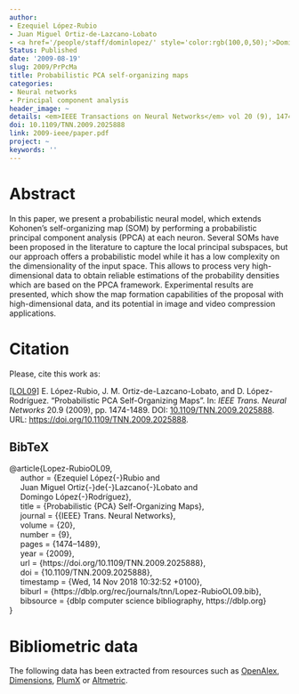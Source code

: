 ```yaml
---
author:
- Ezequiel López-Rubio
- Juan Miguel Ortiz-de-Lazcano-Lobato
- <a href='/people/staff/dominlopez/' style='color:rgb(100,0,50);'>Domingo López Rodríguez</a>
Status: Published
date: '2009-08-19'
slug: 2009/PrPcMa
title: Probabilistic PCA self-organizing maps
categories:
- Neural networks
- Principal component analysis
header_image: ~
details: <em>IEEE Transactions on Neural Networks</em> vol 20 (9), 1474-1489
doi: 10.1109/TNN.2009.2025888
link: 2009-ieee/paper.pdf
project: ~
keywords: ''
---
```



# Abstract


In this paper, we present a probabilistic neural model, which extends Kohonen's self-organizing map (SOM) by performing a probabilistic principal component analysis (PPCA) at each neuron. Several SOMs have been proposed in the literature to capture the local principal subspaces, but our approach offers a probabilistic model while it has a low complexity on the dimensionality of the input space. This allows to process very high-dimensional data to obtain reliable estimations of the probability densities which are based on the PPCA framework. Experimental results are presented, which show the map formation capabilities of the proposal with high-dimensional data, and its potential in image and video compression applications.












# Citation
Please, cite this work as:


<a name=bib-Lopez-RubioOL09></a>[[LOL09]](#cite-Lopez-RubioOL09) E. López-Rubio, J. M. Ortiz-de-Lazcano-Lobato, and D. López-Rodríguez. “Probabilistic PCA Self-Organizing Maps”. In: _IEEE Trans. Neural Networks_ 20.9 (2009), pp. 1474-1489. DOI: [10.1109/TNN.2009.2025888](https://doi.org/10.1109%2FTNN.2009.2025888). URL: [https://doi.org/10.1109/TNN.2009.2025888](https://doi.org/10.1109/TNN.2009.2025888).

::: {.callout-note appearance="minimal" collapse=true}

## BibTeX

@article{Lopez-RubioOL09,<br>&nbsp;&nbsp;&nbsp;&nbsp;  author    = {Ezequiel López{-}Rubio and<br>&nbsp;&nbsp;&nbsp;&nbsp;               Juan Miguel Ortiz{-}de{-}Lazcano{-}Lobato and<br>&nbsp;&nbsp;&nbsp;&nbsp;               Domingo López{-}Rodríguez},<br>&nbsp;&nbsp;&nbsp;&nbsp;  title     = {Probabilistic {PCA} Self-Organizing Maps},<br>&nbsp;&nbsp;&nbsp;&nbsp;  journal   = {{IEEE} Trans. Neural Networks},<br>&nbsp;&nbsp;&nbsp;&nbsp;  volume    = {20},<br>&nbsp;&nbsp;&nbsp;&nbsp;  number    = {9},<br>&nbsp;&nbsp;&nbsp;&nbsp;  pages     = {1474--1489},<br>&nbsp;&nbsp;&nbsp;&nbsp;  year      = {2009},<br>&nbsp;&nbsp;&nbsp;&nbsp;  url       = {https://doi.org/10.1109/TNN.2009.2025888},<br>&nbsp;&nbsp;&nbsp;&nbsp;  doi       = {10.1109/TNN.2009.2025888},<br>&nbsp;&nbsp;&nbsp;&nbsp;  timestamp = {Wed, 14 Nov 2018 10:32:52 +0100},<br>&nbsp;&nbsp;&nbsp;&nbsp;  biburl    = {https://dblp.org/rec/journals/tnn/Lopez-RubioOL09.bib},<br>&nbsp;&nbsp;&nbsp;&nbsp;  bibsource = {dblp computer science bibliography, https://dblp.org}<br>}

:::



# Bibliometric data


The following data has been extracted from resources such as [OpenAlex](https://openalex.org/), [Dimensions](https://app.dimensions.ai/), [PlumX](https://www.elsevier.com/insights/metrics/plumx) or [Altmetric](https://www.altmetric.com/).

<div style="display: flex; justify-content: center; align-items: center; height: 100%;">
<span class="__dimensions_badge_embed__" data-doi="10.1109/TNN.2009.2025888" data-legend="always"></span></div><script async src="https://badge.dimensions.ai/badge.js" charset="utf-8"></script>

<div style="display: flex; justify-content: center; align-items: center; height: 100%;">
<a href="https://plu.mx/plum/a/?doi=10.1109/TNN.2009.2025888" class="plumx-details" data-site="plum" data-hide-when-empty="true">Probabilistic PCA self-organizing maps</a></div>

<div style="display: flex; justify-content: center; align-items: center; height: 100%;">
<script type="text/javascript" src="https://d1bxh8uas1mnw7.cloudfront.net/assets/embed.js"></script><div data-badge-type="medium-donut" class="altmetric-embed" data-badge-details="right" data-doi="10.1109/TNN.2009.2025888"></div></div>


## Cites

The following graph plots the number of cites received by this work from its publication, on a yearly basis.

```r
#| echo: false
#| results: asis
#| warning: false
#| message: false
source(here::here('scripts', 'manage_publications.R'))
df <- readRDS('citation_history.rds')
plot_citation_history(df)
```



## Papers citing this work

The following is a non-exhaustive list of papers that cite this work:


<a name=bib-Yuan_Cao_2012></a>[[1]](#cite-Yuan_Cao_2012) Y. Cao, H. He, and H. Man. “SOMKE: Kernel Density Estimation Over Data Streams by Sequences of Self-Organizing Maps”. In: _IEEE Transactions on Neural Networks and Learning Systems_ 23.8 (Aug. 2012), p. 1254–1268. ISSN: 2162-2388. DOI: [10.1109/tnnls.2012.2201167](https://doi.org/10.1109%2Ftnnls.2012.2201167). URL: [http://dx.doi.org/10.1109/tnnls.2012.2201167](http://dx.doi.org/10.1109/tnnls.2012.2201167).

<a name=bib-Chen_2013></a>[[2]](#cite-Chen_2013) L. Chen, Y. Liu, Z. Huang, et al. “An improved SOM algorithm and its application to color feature extraction”. In: _Neural Computing and Applications_ 24.7–8 (Apr. 2013), p. 1759–1770. ISSN: 1433-3058. DOI: [10.1007/s00521-013-1416-9](https://doi.org/10.1007%2Fs00521-013-1416-9). URL: [http://dx.doi.org/10.1007/s00521-013-1416-9](http://dx.doi.org/10.1007/s00521-013-1416-9).

<a name=bib-Du_2013></a>[[3]](#cite-Du_2013) K. Du and M. N. S. Swamy. “Probabilistic and Bayesian Networks”. In: _Neural Networks and Statistical Learning_. Springer London, Dec. 2013, p. 563–619. ISBN: 9781447155713. DOI: [10.1007/978-1-4471-5571-3_19](https://doi.org/10.1007%2F978-1-4471-5571-3_19). URL: [http://dx.doi.org/10.1007/978-1-4471-5571-3_19](http://dx.doi.org/10.1007/978-1-4471-5571-3_19).

<a name=bib-Florent_n_N_ez_2013></a>[[4]](#cite-Florent_n_N_ez_2013) M. N. Florentín-Núñez, E. López-Rubio, and F. J. López-Rubio. “Adaptive kernel regression and probabilistic self-organizing maps for JPEG image deblocking”. In: _Neurocomputing_ 121 (Dec. 2013), p. 32–39. ISSN: 0925-2312. DOI: [10.1016/j.neucom.2012.10.029](https://doi.org/10.1016%2Fj.neucom.2012.10.029). URL: [http://dx.doi.org/10.1016/j.neucom.2012.10.029](http://dx.doi.org/10.1016/j.neucom.2012.10.029).

<a name=bib-Gruszczynski_2018></a>[[5]](#cite-Gruszczynski_2018) M. Gruszczynski, A. Klos, and J. Bogusz. “A Filtering of Incomplete GNSS Position Time Series with Probabilistic Principal Component Analysis”. In: _Pure and Applied Geophysics_ 175.5 (Apr. 2018), p. 1841–1867. ISSN: 1420-9136. DOI: [10.1007/s00024-018-1856-3](https://doi.org/10.1007%2Fs00024-018-1856-3). URL: [http://dx.doi.org/10.1007/s00024-018-1856-3](http://dx.doi.org/10.1007/s00024-018-1856-3).

<a name=bib-Gruszczynski_20181></a>[[6]](#cite-Gruszczynski_20181) M. Gruszczynski, A. Klos, and J. Bogusz. “A Filtering of Incomplete GNSS Position Time Series with Probabilistic Principal Component Analysis”. In: _Geodynamics and Earth Tides Observations from Global to Micro Scale_. Springer International Publishing, Aug. 2018, p. 247–273. ISBN: 9783319962771. DOI: [10.1007/978-3-319-96277-1_19](https://doi.org/10.1007%2F978-3-319-96277-1_19). URL: [http://dx.doi.org/10.1007/978-3-319-96277-1_19](http://dx.doi.org/10.1007/978-3-319-96277-1_19).

<a name=bib-Kaya_2017></a>[[7]](#cite-Kaya_2017) I. E. Kaya, A. Ç. Pehlivanlı, E. G. Sekizkardeş, et al. “PCA based clustering for brain tumor segmentation of T1w MRI images”. In: _Computer Methods and Programs in Biomedicine_ 140 (Mar. 2017), p. 19–28. ISSN: 0169-2607. DOI: [10.1016/j.cmpb.2016.11.011](https://doi.org/10.1016%2Fj.cmpb.2016.11.011). URL: [http://dx.doi.org/10.1016/j.cmpb.2016.11.011](http://dx.doi.org/10.1016/j.cmpb.2016.11.011).

<a name=bib-Lopez_Rubio_2013></a>[[8]](#cite-Lopez_Rubio_2013) E. Lopez-Rubio. “Improving the Quality of Self-Organizing Maps by Self-Intersection Avoidance”. In: _IEEE Transactions on Neural Networks and Learning Systems_ 24.8 (Aug. 2013), p. 1253–1265. ISSN: 2162-2388. DOI: [10.1109/tnnls.2013.2254127](https://doi.org/10.1109%2Ftnnls.2013.2254127). URL: [http://dx.doi.org/10.1109/tnnls.2013.2254127](http://dx.doi.org/10.1109/tnnls.2013.2254127).

<a name=bib-L_pez_Rubio_20101></a>[[9]](#cite-L_pez_Rubio_20101) E. López-Rubio. “Probabilistic Self-Organizing Maps for Continuous Data”. In: _IEEE Transactions on Neural Networks_ 21.10 (Oct. 2010), p. 1543–1554. ISSN: 1941-0093. DOI: [10.1109/tnn.2010.2060208](https://doi.org/10.1109%2Ftnn.2010.2060208). URL: [http://dx.doi.org/10.1109/tnn.2010.2060208](http://dx.doi.org/10.1109/tnn.2010.2060208).

<a name=bib-L_pez_Rubio_2010></a>[[10]](#cite-L_pez_Rubio_2010) E. López-Rubio. “Probabilistic self-organizing maps for qualitative data”. In: _Neural Networks_ 23.10 (Dec. 2010), p. 1208–1225. ISSN: 0893-6080. DOI: [10.1016/j.neunet.2010.07.002](https://doi.org/10.1016%2Fj.neunet.2010.07.002). URL: [http://dx.doi.org/10.1016/j.neunet.2010.07.002](http://dx.doi.org/10.1016/j.neunet.2010.07.002).

<a name=bib-L_pez_Rubio_20102></a>[[11]](#cite-L_pez_Rubio_20102) E. López-Rubio. “Restoration of images corrupted by Gaussian and uniform impulsive noise”. In: _Pattern Recognition_ 43.5 (May. 2010), p. 1835–1846. ISSN: 0031-3203. DOI: [10.1016/j.patcog.2009.11.017](https://doi.org/10.1016%2Fj.patcog.2009.11.017). URL: [http://dx.doi.org/10.1016/j.patcog.2009.11.017](http://dx.doi.org/10.1016/j.patcog.2009.11.017).

<a name=bib-L_pez_Rubio_20111></a>[[12]](#cite-L_pez_Rubio_20111) E. López-Rubio, E. José Palomo-Ferrer, J. Miguel Ortiz-de-Lazcano-Lobato, et al. “Dynamic topology learning with the probabilistic self-organizing graph”. In: _Neurocomputing_ 74.16 (Sep. 2011), p. 2633–2648. ISSN: 0925-2312. DOI: [10.1016/j.neucom.2011.03.020](https://doi.org/10.1016%2Fj.neucom.2011.03.020). URL: [http://dx.doi.org/10.1016/j.neucom.2011.03.020](http://dx.doi.org/10.1016/j.neucom.2011.03.020).

<a name=bib-L_pez_Rubio_2014></a>[[13]](#cite-L_pez_Rubio_2014) E. López-Rubio and R. M. Luque-Baena. “An adaptive system for compressed video deblocking”. In: _Signal Processing_ 103 (Oct. 2014), p. 415–425. ISSN: 0165-1684. DOI: [10.1016/j.sigpro.2013.12.033](https://doi.org/10.1016%2Fj.sigpro.2013.12.033). URL: [http://dx.doi.org/10.1016/j.sigpro.2013.12.033](http://dx.doi.org/10.1016/j.sigpro.2013.12.033).

<a name=bib-L_pez_Rubio_2011></a>[[14]](#cite-L_pez_Rubio_2011) E. López-Rubio and R. M. Luque-Baena. “Stochastic approximation for background modelling”. In: _Computer Vision and Image Understanding_ 115.6 (Jun. 2011), p. 735–749. ISSN: 1077-3142. DOI: [10.1016/j.cviu.2011.01.007](https://doi.org/10.1016%2Fj.cviu.2011.01.007). URL: [http://dx.doi.org/10.1016/j.cviu.2011.01.007](http://dx.doi.org/10.1016/j.cviu.2011.01.007).

<a name=bib-L_PEZ_RUBIO_2011></a>[[15]](#cite-L_PEZ_RUBIO_2011) E. LÓPEZ-RUBIO, R. M. LUQUE-BAENA, and E. DOMÍNGUEZ. “FOREGROUND DETECTION IN VIDEO SEQUENCES WITH PROBABILISTIC SELF-ORGANIZING MAPS”. In: _International Journal of Neural Systems_ 21.03 (Jun. 2011), p. 225–246. ISSN: 1793-6462. DOI: [10.1142/s012906571100281x](https://doi.org/10.1142%2Fs012906571100281x). URL: [http://dx.doi.org/10.1142/s012906571100281x](http://dx.doi.org/10.1142/s012906571100281x).

<a name=bib-Lopez_Rubio_2011></a>[[16]](#cite-Lopez_Rubio_2011) E. Lopez-Rubio and E. J. Palomo. “Growing Hierarchical Probabilistic Self-Organizing Graphs”. In: _IEEE Transactions on Neural Networks_ 22.7 (Jul. 2011), p. 997–1008. ISSN: 1941-0093. DOI: [10.1109/tnn.2011.2138159](https://doi.org/10.1109%2Ftnn.2011.2138159). URL: [http://dx.doi.org/10.1109/tnn.2011.2138159](http://dx.doi.org/10.1109/tnn.2011.2138159).

<a name=bib-L_PEZ_RUBIO_2014></a>[[17]](#cite-L_PEZ_RUBIO_2014) E. LÓPEZ-RUBIO, E. J. PALOMO, and E. DOMÍNGUEZ. “BREGMAN DIVERGENCES FOR GROWING HIERARCHICAL SELF-ORGANIZING NETWORKS”. In: _International Journal of Neural Systems_ 24.04 (Apr. 2014), p. 1450016. ISSN: 1793-6462. DOI: [10.1142/s0129065714500166](https://doi.org/10.1142%2Fs0129065714500166). URL: [http://dx.doi.org/10.1142/s0129065714500166](http://dx.doi.org/10.1142/s0129065714500166).

<a name=bib-L_pez_Rubio_2015></a>[[18]](#cite-L_pez_Rubio_2015) F. J. López-Rubio, E. Domínguez, E. J. Palomo, et al. “Selecting the Color Space for Self-Organizing Map Based Foreground Detection in Video”. In: _Neural Processing Letters_ 43.2 (May. 2015), p. 345–361. ISSN: 1573-773X. DOI: [10.1007/s11063-015-9431-8](https://doi.org/10.1007%2Fs11063-015-9431-8). URL: [http://dx.doi.org/10.1007/s11063-015-9431-8](http://dx.doi.org/10.1007/s11063-015-9431-8).

<a name=bib-Lopez_Rubio_2014></a>[[19]](#cite-Lopez_Rubio_2014) F. J. Lopez-Rubio, E. Lopez-Rubio, R. M. Luque-Baena, et al. “Color space selection for self-organizing map based foreground detection in video sequences”. In: _2014 International Joint Conference on Neural Networks (IJCNN)_. IEEE, Jul. 2014, p. 3347–3354. DOI: [10.1109/ijcnn.2014.6889404](https://doi.org/10.1109%2Fijcnn.2014.6889404). URL: [http://dx.doi.org/10.1109/ijcnn.2014.6889404](http://dx.doi.org/10.1109/ijcnn.2014.6889404).

<a name=bib-Palomo_2018></a>[[20]](#cite-Palomo_2018) E. J. Palomo, M. A. Molina-Cabello, E. Lopez-Rubio, et al. “A New Self-Organizing Neural Gas Model based on Bregman Divergences”. In: _2018 International Joint Conference on Neural Networks (IJCNN)_. IEEE, Jul. 2018, p. 1–8. DOI: [10.1109/ijcnn.2018.8489545](https://doi.org/10.1109%2Fijcnn.2018.8489545). URL: [http://dx.doi.org/10.1109/ijcnn.2018.8489545](http://dx.doi.org/10.1109/ijcnn.2018.8489545).

<a name=bib-Silva_20121></a>[[21]](#cite-Silva_20121) T. C. Silva and L. Zhao. “Network-Based Stochastic Semisupervised Learning”. In: _IEEE Transactions on Neural Networks and Learning Systems_ 23.3 (Mar. 2012), p. 451–466. ISSN: 2162-2388. DOI: [10.1109/tnnls.2011.2181413](https://doi.org/10.1109%2Ftnnls.2011.2181413). URL: [http://dx.doi.org/10.1109/tnnls.2011.2181413](http://dx.doi.org/10.1109/tnnls.2011.2181413).

<a name=bib-Silva_2012></a>[[22]](#cite-Silva_2012) T. C. Silva and L. Zhao. “Stochastic Competitive Learning in Complex Networks”. In: _IEEE Transactions on Neural Networks and Learning Systems_ 23.3 (Mar. 2012), p. 385–398. ISSN: 2162-2388. DOI: [10.1109/tnnls.2011.2181866](https://doi.org/10.1109%2Ftnnls.2011.2181866). URL: [http://dx.doi.org/10.1109/tnnls.2011.2181866](http://dx.doi.org/10.1109/tnnls.2011.2181866).

<a name=bib-Soltani_2014></a>[[23]](#cite-Soltani_2014) A. Soltani and M. Akbarzadeh-T. “Confabulation-Inspired Association Rule Mining for Rare and Frequent Itemsets”. In: _IEEE Transactions on Neural Networks and Learning Systems_ 25.11 (Nov. 2014), p. 2053–2064. ISSN: 2162-2388. DOI: [10.1109/tnnls.2014.2303137](https://doi.org/10.1109%2Ftnnls.2014.2303137). URL: [http://dx.doi.org/10.1109/tnnls.2014.2303137](http://dx.doi.org/10.1109/tnnls.2014.2303137).

<a name=bib-Sovilj_2010></a>[[24]](#cite-Sovilj_2010) D. Sovilj, T. Raiko, and E. Oja. “Extending Self-Organizing Maps with uncertainty information of probabilistic PCA”. In: _The 2010 International Joint Conference on Neural Networks (IJCNN)_. IEEE, Jul. 2010, p. 1–7. DOI: [10.1109/ijcnn.2010.5596578](https://doi.org/10.1109%2Fijcnn.2010.5596578). URL: [http://dx.doi.org/10.1109/ijcnn.2010.5596578](http://dx.doi.org/10.1109/ijcnn.2010.5596578).

<a name=bib-Yin_2014></a>[[25]](#cite-Yin_2014) H. Yin, C. Zhang, and Y. Ji. “Distributed clustering using distributed mixture of probabilistic PCA”. In: _2014 11th International Conference on Fuzzy Systems and Knowledge Discovery (FSKD)_. IEEE, Aug. 2014, p. 352–357. DOI: [10.1109/fskd.2014.6980859](https://doi.org/10.1109%2Ffskd.2014.6980859). URL: [http://dx.doi.org/10.1109/fskd.2014.6980859](http://dx.doi.org/10.1109/fskd.2014.6980859).



